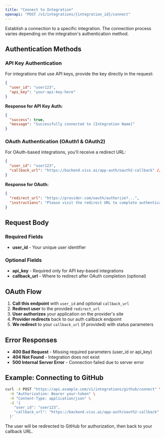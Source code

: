 ```yaml
---
title: "Connect to Integration"
openapi: "POST /v1/integrations/{integration_id}/connect"
---
```


Establish a connection to a specific integration. The connection process varies depending on the integration's authentication method.

## Authentication Methods

### API Key Authentication
For integrations that use API keys, provide the key directly in the request:

```json
{
  "user_id": "user123",
  "api_key": "your-api-key-here"
}
```

**Response for API Key Auth:**
```json
{
  "success": true,
  "message": "Successfully connected to [Integration Name]"
}
```

### OAuth Authentication (OAuth1 & OAuth2)
For OAuth-based integrations, you'll receive a redirect URL:

```json
{
  "user_id": "user123",
  "callback_url": "https://backend.viss.ai/app-auth/oauth2-callback" // optional
}
```

**Response for OAuth:**
```json
{
  "redirect_url": "https://provider.com/oauth/authorize?...",
  "instructions": "Please visit the redirect URL to complete authentication"
}
```

## Request Body

### Required Fields
- **user_id** - Your unique user identifier

### Optional Fields  
- **api_key** - Required only for API key-based integrations
- **callback_url** - Where to redirect after OAuth completion (optional)

## OAuth Flow

1. **Call this endpoint** with `user_id` and optional `callback_url`
2. **Redirect user** to the provided `redirect_url`
3. **User authorizes** your application on the provider's site
4. **Provider redirects** back to our auth callback endpoint
5. **We redirect** to your `callback_url` (if provided) with status parameters

## Error Responses

- **400 Bad Request** - Missing required parameters (user_id or api_key)
- **404 Not Found** - Integration does not exist
- **500 Internal Server Error** - Connection failed due to server error

## Example: Connecting to GitHub

```bash
curl -X POST "https://api.example.com/v1/integrations/github/connect" \
  -H "Authorization: Bearer your-token" \
  -H "Content-Type: application/json" \
  -d '{
    "user_id": "user123",
    "callback_url": "https://backend.viss.ai/app-auth/oauth2-callback"
  }'
```

The user will be redirected to GitHub for authorization, then back to your callback URL.

